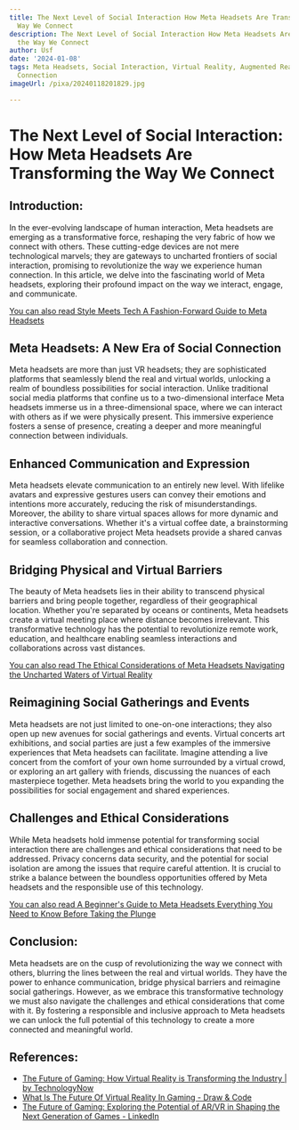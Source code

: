 ```yaml
---
title: The Next Level of Social Interaction How Meta Headsets Are Transforming the
  Way We Connect
description: The Next Level of Social Interaction How Meta Headsets Are Transforming
  the Way We Connect
author: Usf
date: '2024-01-08'
tags: Meta Headsets, Social Interaction, Virtual Reality, Augmented Reality, Human
  Connection
imageUrl: /pixa/20240118201829.jpg

---
```

# **The Next Level of Social  Interaction:  How Meta Headsets Are  Transforming the Way We Connect**

## **Introduction:**

In the ever-evolving  landscape of human interaction, Meta headsets are emerging as a transformative force, reshaping the very fabric  of how we connect with others.  These cutting-edge devices are not mere technological marvels; they are gateways to uncharted frontiers of social interaction, promising to revolutionize the way we experience human connection. In this article, we  delve into the fascinating  world of Meta headsets, exploring their profound impact on the way we interact, engage, and communicate.

[You can also read Style Meets Tech A Fashion-Forward Guide  to Meta  Headsets](Style%20Meets%20Tech%20A%20Fashion-Forward%20Guide%20to%20Meta%20Headsets)


## **Meta Headsets:  A New Era of Social  Connection**

Meta headsets are more than just VR headsets; they  are sophisticated platforms that seamlessly blend the real and virtual worlds, unlocking a realm of boundless possibilities for  social interaction. Unlike traditional social media platforms that confine us to a two-dimensional interface Meta headsets immerse us in a three-dimensional  space, where we can interact with others as if we were physically present. This immersive experience fosters a sense of presence,  creating a deeper and more meaningful connection between individuals.

## **Enhanced Communication and Expression**

Meta headsets elevate communication  to an entirely new level. With lifelike avatars and expressive gestures users can convey their emotions and intentions more accurately, reducing the risk of misunderstandings. Moreover, the  ability to share virtual spaces allows  for  more dynamic and interactive conversations. Whether it's a virtual coffee date, a brainstorming session, or a collaborative project Meta  headsets provide a shared canvas for seamless collaboration and connection.

## **Bridging Physical and Virtual Barriers**

The beauty of Meta headsets lies in their ability to transcend  physical barriers and bring people together, regardless of their geographical location. Whether  you're separated by oceans or continents, Meta headsets create a virtual meeting place  where distance becomes irrelevant. This transformative technology has the potential to revolutionize remote work, education, and healthcare enabling seamless interactions  and collaborations across vast  distances.

[You can also read The Ethical Considerations of Meta Headsets Navigating  the Uncharted Waters of Virtual Reality](The%20Ethical%20Considerations%20of%20Meta%20Headsets%20Navigating%20the%20Uncharted%20Waters%20of%20Virtual%20Reality)


## **Reimagining Social Gatherings and Events**

Meta headsets are not just limited to one-on-one interactions; they also open up new avenues for social gatherings and events. Virtual concerts art exhibitions, and social parties are just a few examples of the immersive  experiences that Meta headsets can facilitate. Imagine attending a live concert from  the comfort  of your own  home surrounded by  a virtual crowd, or exploring an art gallery with friends, discussing the nuances of each masterpiece together. Meta headsets bring the world to you  expanding the possibilities for social engagement and shared experiences.

##  **Challenges  and Ethical Considerations**

While Meta headsets hold  immense potential  for transforming social interaction there are challenges and ethical considerations that need to be addressed. Privacy concerns data security, and the potential for social isolation are among the issues that require  careful attention. It is crucial to strike a balance between the boundless opportunities offered by  Meta  headsets  and the responsible use of  this technology.

[You can also read A Beginner's Guide to Meta Headsets Everything  You Need to  Know Before Taking the Plunge](A%20Beginner%27s%20Guide%20to%20Meta%20Headsets%20Everything%20You%20Need%20to%20Know%20Before%20Taking%20the%20Plunge)


## **Conclusion:**

Meta headsets are on the  cusp of revolutionizing the way we connect with  others, blurring the lines between the real  and virtual worlds. They have the  power to enhance communication, bridge  physical barriers and reimagine social  gatherings. However, as we  embrace this transformative technology  we must also navigate the  challenges and ethical  considerations that  come  with it. By fostering a responsible and inclusive approach to Meta headsets we can unlock the full potential of this  technology  to create a more  connected and meaningful world.

## References:
- [The Future of Gaming: How Virtual Reality is Transforming the Industry | by TechnologyNow](https://medium.com/@technologynow/the-future-of-gaming-how-virtual-reality-is-transforming-the-industry-ef639c51df7d)
- [What Is The Future Of Virtual Reality In Gaming - Draw & Code](https://drawandcode.com/learning-zone/what-is-the-future-of-virtual-reality-in-gaming/)
- [The Future of Gaming: Exploring the Potential of AR/VR in Shaping the Next Generation of Games - LinkedIn](https://www.linkedin.com/pulse/future-gaming-exploring-potential-arvr-shaping-next-generation)
